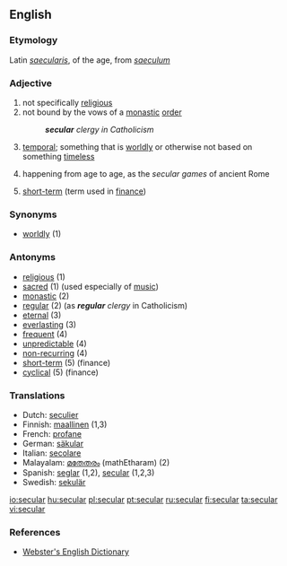 ==English==

===Etymology===
Latin ''[[saecularis]]'', of the age, from ''[[saeculum]]''

===Adjective===
{{en-adj}}

# not specifically [[religious]]
# not bound by the vows of a [[monastic]] [[order]]
#:'''''secular''' clergy in Catholicism''
# [[temporal]]; something that is [[worldly]] or otherwise not based on something [[timeless]]
# {{rfd-redundant}} happening from age to age, as the ''secular games'' of ancient Rome
# {{rfv-sense}} [[short-term]] (term used in [[finance]])

===Synonyms===
*[[worldly]] (1)

===Antonyms===
*[[religious]] (1)
*[[sacred]] (1) (used especially of [[music]])
*[[monastic]] (2)
*[[regular]] (2) (as '''''regular''' clergy'' in Catholicism)
*[[eternal]] (3)
*[[everlasting]] (3)
*[[frequent]] (4)
*[[unpredictable]] (4)
*[[non-recurring]] (4)
*[[short-term]] (5) (finance)
*[[cyclical]] (5) (finance)

===Translations===
{{rfc-trans}}

*Dutch: [[seculier]]
*Finnish: [[maallinen]] (1,3)
*French: [[profane]]
*German: [[säkular]]
*Italian: [[secolare]]
*Malayalam: [[മതേതരം]] (mathEtharam) (2)
*Spanish: [[seglar]] (1,2), [[secular]] (1,2,3)
*Swedish: [[sekulär]]

[[io:secular]]
[[hu:secular]]
[[pl:secular]]
[[pt:secular]]
[[ru:secular]]
[[fi:secular]]
[[ta:secular]]
[[vi:secular]]

===References===
* [http://www.cs.chalmers.se/~hallgren/wget.cgi?secular Webster's English Dictionary]